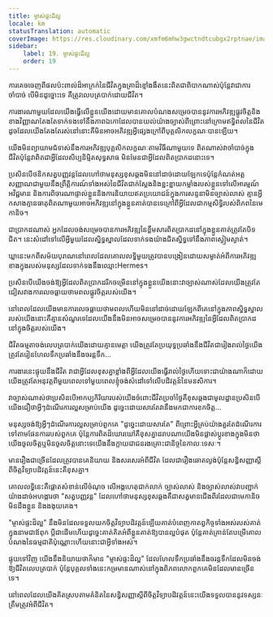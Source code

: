 ```yaml
---
title: ម្ចាស់ផ្ទះដ៏ល្អ
locale: km
statusTranslation: automatic
coverImage: https://res.cloudinary.com/xmfm6mhw3gwctndtcubgx2rptnae/image/upload/v1740468922/small_cover_tratado_de_psicologia_revolucionaria_a4c0dca4e0.webp
sidebar:
    label: 19. ម្ចាស់ផ្ទះដ៏ល្អ
    order: 19
---
```

ការ​គេច​ចេញ​ពី​ផល​ប៉ះពាល់​ដ៏​អាក្រក់​នៃ​ជីវិត​ក្នុង​គ្រា​ដ៏​ខ្មៅ​ងងឹត​នេះ​ពិត​ជា​ពិបាក​ណាស់​ ប៉ុន្តែ​វា​ជា​ការ​ចាំបាច់​ បើ​មិន​ដូច្នោះ​ទេ​ គឺ​ត្រូវ​លេប​ត្របាក់​ដោយ​ជីវិត​។

ការងារ​ណា​មួយ​ដែល​យើង​ធ្វើ​លើ​ខ្លួន​យើង​ដោយ​មាន​គោល​បំណង​សម្រេច​បាន​នូវ​ការ​អភិវឌ្ឍ​ផ្លូវ​ចិត្ត​ និង​ខាង​វិញ្ញាណ​តែង​តែ​ទាក់ទង​ទៅ​នឹង​ភាព​ឯកោ​ដែល​បាន​យល់​យ៉ាង​ច្បាស់​ ពី​ព្រោះ​នៅ​ក្រោម​ឥទ្ធិពល​នៃ​ជីវិត​ដូច​ដែល​យើង​តែង​តែ​រស់​នៅ​ នោះ​គឺ​មិន​អាច​អភិវឌ្ឍ​អ្វី​ផ្សេង​ក្រៅ​ពី​បុគ្គលិកលក្ខណៈ​បាន​ឡើយ​។

យើង​មិន​ព្យាយាម​ជំទាស់​នឹង​ការ​អភិវឌ្ឍ​បុគ្គលិកលក្ខណៈ​តាម​វិធី​ណា​មួយ​ទេ​ ពិត​ណាស់​វា​ចាំបាច់​ក្នុង​ជីវិត​ ប៉ុន្តែ​វា​ពិត​ជា​អ្វី​ដែល​សិប្បនិម្មិត​សុទ្ធសាធ​ មិន​មែន​ជា​អ្វី​ដែល​ពិត​ប្រាកដ​នោះ​ទេ។

ប្រសិន​បើ​ថនិកសត្វ​បញ្ញវន្ត​ដែល​ហៅ​ថា​មនុស្ស​ខុស​ឆ្គង​មិន​នៅ​ដាច់​ដោយ​ឡែក​ទេ​ ប៉ុន្តែ​កំណត់​អត្តសញ្ញាណ​ជាមួយ​នឹង​ព្រឹត្តិការណ៍​ទាំង​អស់​នៃ​ជីវិត​ជាក់ស្តែង​ និង​ខ្ជះខ្ជាយ​កម្លាំង​របស់​ខ្លួន​ទៅ​លើ​អារម្មណ៍​អវិជ្ជមាន​ និង​ការ​ពិចារណា​ផ្ទាល់​ខ្លួន​ និង​ការ​និយាយ​ឥត​ប្រយោជន៍​ក្នុង​ការ​សន្ទនា​មិន​ច្បាស់លាស់​ គ្មាន​អ្វី​កសាង​ គ្មាន​ធាតុ​ពិត​ណា​មួយ​អាច​អភិវឌ្ឍ​នៅ​ក្នុង​ខ្លួន​គាត់​បាន​ទេ​ ក្រៅ​ពី​អ្វី​ដែល​ជា​កម្មសិទ្ធិ​របស់​ពិភព​នៃ​មេកានិច។

ជា​ប្រាកដ​ណាស់​ អ្នក​ដែល​ចង់​សម្រេច​បាន​ការ​អភិវឌ្ឍ​នៃ​ខ្លឹមសារ​ពិត​ប្រាកដ​នៅ​ក្នុង​ខ្លួន​គាត់​ ត្រូវ​តែ​បិទ​ជិត​។ នេះ​សំដៅ​ទៅ​លើ​អ្វី​មួយ​ដែល​ស្និទ្ធស្នាល​ដែល​ទាក់ទង​យ៉ាង​ជិតស្និទ្ធ​ទៅ​នឹង​ភាព​ស្ងៀម​ស្ងាត់​។

ឃ្លា​នេះ​មក​ពី​សម័យ​បុរាណ​ នៅ​ពេល​ដែល​គោលលទ្ធិ​មួយ​ត្រូវ​បាន​បង្រៀន​ដោយ​សម្ងាត់​អំពី​ការ​អភិវឌ្ឍ​ខាង​ក្នុង​របស់​មនុស្ស​ដែល​ទាក់ទង​នឹង​ឈ្មោះ​ Hermes។

ប្រសិន​បើ​យើង​ចង់​ឱ្យ​អ្វី​ដែល​ពិត​ប្រាកដ​រីក​ចម្រើន​នៅ​ក្នុង​ខ្លួន​យើង​ នោះ​វា​ច្បាស់​ណាស់​ដែល​យើង​ត្រូវ​តែ​ជៀសវាង​ការ​លេច​ធ្លាយ​ថាមពល​ផ្លូវ​ចិត្ត​របស់​យើង​។

នៅ​ពេល​ដែល​យើង​មាន​ការ​លេច​ធ្លាយ​ថាមពល​ ហើយ​មិន​នៅ​ដាច់​ដោយ​ឡែក​ពី​គេ​នៅ​ក្នុង​ភាព​ស្និទ្ធស្នាល​របស់​យើង​ នោះ​គឺ​គ្មាន​សំណួរ​ទេ​ដែល​យើង​នឹង​មិន​អាច​សម្រេច​បាន​នូវ​ការ​អភិវឌ្ឍ​នៃ​អ្វី​ដែល​ពិត​ប្រាកដ​នៅ​ក្នុង​ចិត្ត​របស់​យើង​។

ជីវិត​ធម្មតា​ចង់​លេប​ត្របាក់​យើង​ដោយ​គ្មាន​មេត្តា​ យើង​ត្រូវ​តែ​ប្រយុទ្ធ​ប្រឆាំង​នឹង​ជីវិត​ជា​រៀង​រាល់​ថ្ងៃ​ យើង​ត្រូវ​តែ​រៀន​ហែល​ទឹក​ប្រឆាំង​នឹង​ចរន្ត​ទឹក...

ការងារ​នេះ​ផ្ទុយ​នឹង​ជីវិត​ វា​ជា​អ្វី​ដែល​ខុស​គ្នា​ខ្លាំង​ពី​អ្វី​ដែល​យើង​ធ្វើ​រាល់​ថ្ងៃ​ ហើយ​ទោះ​ជា​យ៉ាង​ណា​ក៏​ដោយ​យើង​ត្រូវ​តែ​អនុវត្ត​ពី​មួយ​ពេល​ទៅ​មួយ​ពេល​ ខ្ញុំ​ចង់​សំដៅ​ទៅ​លើ​បដិវត្តន៍​នៃ​មនសិការ​។

វា​ច្បាស់​ណាស់​ថា​ប្រសិន​បើ​អាកប្បកិរិយា​របស់​យើង​ចំពោះ​ជីវិត​ប្រចាំ​ថ្ងៃ​គឺ​ខុស​ឆ្គង​ជា​មូលដ្ឋាន​ ប្រសិន​បើ​យើង​ជឿ​ថា​អ្វី​ៗ​ដំណើរ​ការ​ល្អ​សម្រាប់​យើង​ ដូច្នេះ​ដោយ​សារ​តែ​វា​នឹង​មក​ជា​ការ​ខក​ចិត្ត...

មនុស្ស​ចង់​ឱ្យ​អ្វី​ៗ​ដំណើរ​ការ​ល្អ​សម្រាប់​ពួក​គេ​ "ដូច្នេះ​ដោយ​សារ​តែ​" ពី​ព្រោះ​អ្វី​គ្រប់​យ៉ាង​គួរ​តែ​ដំណើរ​ការ​ទៅ​តាម​ផែនការ​របស់​ពួក​គេ​ ប៉ុន្តែ​ការ​ពិត​ដ៏​ឃោរឃៅ​គឺ​ខុស​គ្នា​ ដរាប​ណា​យើង​មិន​ផ្លាស់​ប្តូរ​ខាង​ក្នុង​ មិន​ថា​យើង​ចូល​ចិត្ត​ឬ​មិន​ចូល​ចិត្ត​នោះ​ទេ​យើង​នឹង​ក្លាយ​ជា​ជន​រង​គ្រោះ​ជានិច្ច​នៃ​កាលៈទេសៈ។

មាន​រឿង​ជា​ច្រើន​ដែល​ត្រូវ​បាន​គេ​និយាយ​ និង​សរសេរ​អំពី​ជីវិត​ ដែល​ជា​រឿង​ឆោត​ល្ងង់​ ប៉ុន្តែ​សន្ធិសញ្ញា​ស្តី​ពី​ចិត្ត​វិទ្យា​បដិវត្តន៍​នេះ​គឺ​ខុស​គ្នា​។

គោលលទ្ធិ​នេះ​គឺ​ផ្តោត​សំខាន់​លើ​ចំណុច​ លើ​អង្គហេតុ​ជាក់លាក់​ ច្បាស់លាស់​ និង​ច្បាស់​លាស់​ វា​បញ្ជាក់​យ៉ាង​ដាច់​អហង្ការ​ថា​ "សត្វ​បញ្ញវន្ត" ដែល​ហៅ​ថា​មនុស្ស​ខុស​ឆ្គង​ គឺ​ជា​សត្វ​មាន​ជើង​ពីរ​ដែល​ជា​មេកានិច​ មិន​ដឹង​ខ្លួន​ និង​ងងុយ​គេង​។

"ម្ចាស់​ផ្ទះ​ដ៏​ល្អ" នឹង​មិន​ដែល​ទទួល​យក​ចិត្ត​វិទ្យា​បដិវត្តន៍​ឡើយ​ គាត់​បំពេញ​កាតព្វកិច្ច​ទាំង​អស់​របស់​គាត់​ក្នុង​នាម​ជា​ឪពុក​ ប្តី​ជា​ដើម​ ហើយ​ដូច្នេះ​គាត់​គិត​អំពី​ខ្លួន​គាត់​ឱ្យ​បាន​ល្អ​បំផុត​ ប៉ុន្តែ​គាត់​គ្រាន់​តែ​បម្រើ​គោល​បំណង​នៃ​ធម្មជាតិ​ប៉ុណ្ណោះ​ ហើយ​នោះ​ជា​អ្វី​ទាំង​អស់​។

ផ្ទុយ​ទៅ​វិញ​ យើង​នឹង​និយាយ​ថា​ក៏​មាន​ "ម្ចាស់​ផ្ទះ​ដ៏​ល្អ" ដែល​ហែល​ទឹក​ប្រឆាំង​នឹង​ចរន្ត​ទឹក​ ដែល​មិន​ចង់​ឱ្យ​ជីវិត​លេប​ត្របាក់​ ប៉ុន្តែ​បុគ្គល​ទាំង​នេះ​កម្រ​មាន​ណាស់​នៅ​ក្នុង​ពិភព​លោក​ ពួក​គេ​មិន​ដែល​មាន​ច្រើន​ទេ។

នៅ​ពេល​ដែល​យើង​គិត​ស្រប​តាម​គំនិត​នៃ​សន្ធិសញ្ញា​ស្តី​ពី​ចិត្ត​វិទ្យា​បដិវត្តន៍​នេះ​ យើង​ទទួល​បាន​នូវ​ទស្សនៈ​ត្រឹម​ត្រូវ​អំពី​ជីវិត​។

